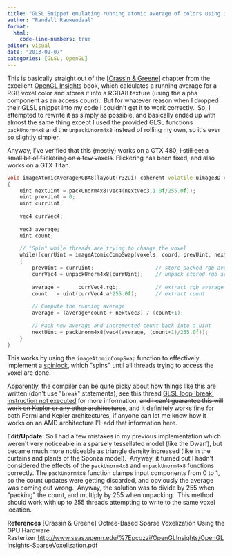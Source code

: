 ```yaml
---
title: "GLSL Snippet emulating running atomic average of colors using imageAtomicCompSwap"
author: "Randall Rauwendaal"
format: 
  html:
    code-line-numbers: true
editor: visual
date: "2013-02-07"
categories: [GLSL, OpenGL]
---
```


This is basically straight out of the \[[Crassin & Greene](https://rauwendaal.net/2013/02/#CG)\] chapter from the excellent [OpenGL Insights](http://openglinsights.com/)
book, which calculates a running average for a RGB voxel color and
stores it into a RGBA8 texture (using the alpha component as an access
count).  But for whatever reason when I dropped their GLSL snippet into
my code I couldn\'t get it to work correctly.  So, I attempted to rewrite
it as simply as possible, and basically ended up with almost the same
thing except I used the provided GLSL functions `packUnorm4x8` and the `unpackUnorm4x8` instead of rolling my own, so it\'s ever so slightly simpler.

Anyway, I\'ve verified that this ~~(mostly)~~ works on a GTX 480, ~~I still get a small bit of flickering on a few voxels~~. Flickering has been fixed, and also works on a GTX Titan.

``` cpp
void imageAtomicAverageRGBA8(layout(r32ui) coherent volatile uimage3D voxels, ivec3 coord, vec3 nextVec3)
{
    uint nextUint = packUnorm4x8(vec4(nextVec3,1.0f/255.0f));
    uint prevUint = 0;
    uint currUint;
 
    vec4 currVec4;
 
    vec3 average;
    uint count;
 
    // "Spin" while threads are trying to change the voxel
    while((currUint = imageAtomicCompSwap(voxels, coord, prevUint, nextUint)) != prevUint)
    {
        prevUint = currUint;                    // store packed rgb average and count
        currVec4 = unpackUnorm4x8(currUint);    // unpack stored rgb average and count
 
        average =      currVec4.rgb;            // extract rgb average
        count   = uint(currVec4.a*255.0f);      // extract count
 
        // Compute the running average
        average = (average*count + nextVec3) / (count+1);
 
        // Pack new average and incremented count back into a uint
        nextUint = packUnorm4x8(vec4(average, (count+1)/255.0f));
    }
}
```

This works by using the `imageAtomicCompSwap` function to effectively implement a [spinlock](http://en.wikipedia.org/wiki/Spinlock), which \"spins\" until all threads trying to access the voxel are done.

Apparently, the compiler can be quite picky about how things like this are written (don\'t use \"`break`\" statements), see this thread [GLSL loop \'break\' instruction not executed](https://devtalk.nvidia.com/default/topic/526793/opengl/glsl-loop-39-break-39-instruction-not-executed/) for more information, ~~and I can\'t guarantee this will work on Kepler or any other architectures~~,
and it definitely works fine for both Fermi and Kepler architectures,
if anyone can let me know how it works on an AMD architecture I\'ll add
that information here.

**Edit/Update:** So I had a few mistakes in my previous
implementation which weren\'t very noticeable in a sparsely tessellated
model (like the Dwarf), but became much more noticeable as triangle
density increased (like in the curtains and plants of the Sponza model).
 Anyway, it turned out I hadn\'t considered the effects of the `packUnorm4x8` and `unpackUnorm4x8` functions correctly. The `packUnorm4x8`
function clamps input components from 0 to 1, so the count updates were
getting discarded, and obviously the average was coming out wrong.
 Anyway, the solution was to divide by 255 when \"packing\" the count,
and multiply by 255 when unpacking.  This method should work with up to
255 threads attempting to write to the same voxel location.

**References**
\[Crassin & Greene\] Octree-Based Sparse Voxelization Using the GPU Hardware Rasterizer [http://www.seas.upenn.edu/%7Epcozzi/OpenGLInsights/OpenGLInsights-SparseVoxelization.pdf](http://www.seas.upenn.edu/~pcozzi/OpenGLInsights/OpenGLInsights-SparseVoxelization.pdf)

 
